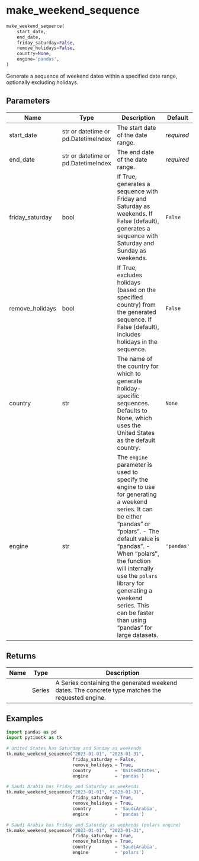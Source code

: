 # make_weekend_sequence { #pytimetk.make_weekend_sequence }

```python
make_weekend_sequence(
    start_date,
    end_date,
    friday_saturday=False,
    remove_holidays=False,
    country=None,
    engine='pandas',
)
```

Generate a sequence of weekend dates within a specified date range,
optionally excluding holidays.

## Parameters {.doc-section .doc-section-parameters}

| Name            | Type                                | Description                                                                                                                                                                                                                                                                                                                                   | Default    |
|-----------------|-------------------------------------|-----------------------------------------------------------------------------------------------------------------------------------------------------------------------------------------------------------------------------------------------------------------------------------------------------------------------------------------------|------------|
| start_date      | str or datetime or pd.DatetimeIndex | The start date of the date range.                                                                                                                                                                                                                                                                                                             | _required_ |
| end_date        | str or datetime or pd.DatetimeIndex | The end date of the date range.                                                                                                                                                                                                                                                                                                               | _required_ |
| friday_saturday | bool                                | If True, generates a sequence with Friday and Saturday as weekends. If False (default), generates a sequence with Saturday and Sunday as weekends.                                                                                                                                                                                            | `False`    |
| remove_holidays | bool                                | If True, excludes holidays (based on the specified country) from the generated sequence. If False (default), includes holidays in the sequence.                                                                                                                                                                                               | `False`    |
| country         | str                                 | The name of the country for which to generate holiday-specific sequences. Defaults to None, which uses the United States as the default country.                                                                                                                                                                                              | `None`     |
| engine          | str                                 | The `engine` parameter is used to specify the engine to use for generating a weekend series. It can be either "pandas" or "polars".  - The default value is "pandas".  - When "polars", the function will internally use the `polars` library   for generating a weekend series. This can be faster than using   "pandas" for large datasets. | `'pandas'` |

## Returns {.doc-section .doc-section-returns}

| Name   | Type   | Description                                                                                      |
|--------|--------|--------------------------------------------------------------------------------------------------|
|        | Series | A Series containing the generated weekend dates. The concrete type matches the requested engine. |

## Examples {.doc-section .doc-section-examples}

```python
import pandas as pd
import pytimetk as tk

# United States has Saturday and Sunday as weekends
tk.make_weekend_sequence("2023-01-01", "2023-01-31",
                         friday_saturday = False,
                         remove_holidays = True,
                         country         = 'UnitedStates',
                         engine          = 'pandas')
```

```python
# Saudi Arabia has Friday and Saturday as weekends
tk.make_weekend_sequence("2023-01-01", "2023-01-31",
                         friday_saturday = True,
                         remove_holidays = True,
                         country         = 'SaudiArabia',
                         engine          = 'pandas')
```

```python
# Saudi Arabia has Friday and Saturday as weekends (polars engine)
tk.make_weekend_sequence("2023-01-01", "2023-01-31",
                         friday_saturday = True,
                         remove_holidays = True,
                         country         = 'SaudiArabia',
                         engine          = 'polars')
```
